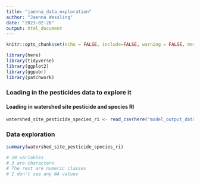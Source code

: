 ```yaml
---
title: "jaenna_data_exploration"
author: "Jaenna Wessling"
date: "2023-02-28"
output: html_document
---
```


```r
knitr::opts_chunk$set(echo = FALSE, include=FALSE, warning = FALSE, message = FALSE)

library(here)
library(tidyverse)
library(ggplot2)
library(ggpubr)
library(patchwork)
```


### Loading in the pesticides data to explore it 


#### Loading in watershed site pesticide and species RI 
```r
watershed_site_pesticide_species_ri <- read_csv(here("model_output_data", "BDW_NearHUC12_2015_2019_Watershed_Site_Pesticide_RI.csv"))
```


### Data exploration
```r
summary(watershed_site_pesticide_species_ri)

# 18 variables 
# 3 are characters 
# The rest are numeric classes
# I don't see any NA values 
```

